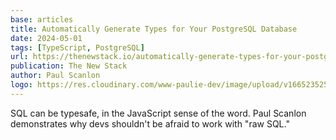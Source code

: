 ```yaml
---
base: articles
title: Automatically Generate Types for Your PostgreSQL Database
date: 2024-05-01
tags: [TypeScript, PostgreSQL]
url: https://thenewstack.io/automatically-generate-types-for-your-postgresql-database/
publication: The New Stack
author: Paul Scanlon
logo: https://res.cloudinary.com/www-paulie-dev/image/upload/v1665235257/paulie.dev/Logos/tns-logo_miu6qk.png
---
```


SQL can be typesafe, in the JavaScript sense of the word. Paul Scanlon demonstrates why devs shouldn't be afraid to work with "raw SQL."
